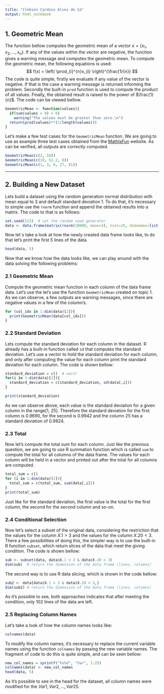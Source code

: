 ```yaml
---
title: "Clebson Cardoso Alves de Sá"
output: html_notebook
---
```


## 1. Geometric Mean

The function bellow computes the geometric mean of a vector $x = \{x_1, x_2, \dots, x_n\}$. If any of the values within the vector are negative, the function gives a warning message and computes the geometric mean. To compute the geometric mean, the following equations is used:
$$
f(x) = \left( \prod_{i}^{n}x_{i} \right)^{\frac{1}{n}}
$$
The code is quite simple, firstly we evaluate if any value of the vector is negative. If that is the case a warning message is returned informing the problem. Secondly the built-in `prod` function is used to compute the product of all values. Finally, the obtained result is raised to the power of $\frac{1}{n}$. The code can be viewed bellow.

```r
GeometricMean <- function(values){
  if(sum(values < 0) > 0)
    warning("The values must be greater than zero.\n")
  return(prod(values)**(1/length(values)))
}
```

Let's make a few test cases for the `GeometricMean` function. We are going to use as example three test cases obtained from the [MathIsFun](https://www.mathsisfun.com/numbers/geometric-mean.html) website. As can be verified, all outputs are correctly computed.
```r
GeometricMean(c(2, 18))
GeometricMean(c(10, 51.2, 8))
GeometricMean(c(1, 3, 9, 27, 81))
```

***

## 2. Building a New Dataset
Lets build a dataset using the random generation normal distribution with mean equal to 3 and default standard deviation 1. To do that, it's necessary to simple use the `rnorm` function and append the obtained results into a matrix. The code to that is as follows: 

```r
set.seed(123)  # set the random seed generator
data <- data.frame(matrix(rnorm(10000, mean=3), ncol=25, dimnames=list(NULL, paste("X", 1:25, sep="."))))
```

Now let`s take a look at how the newly created data frame looks like, to do that let's print the first 5 lines of the data.
```r
head(data, 5)
```

Now that we know how the data looks like, we can play around with the data solving the following problems:

### 2.1 Geometric Mean
Compute the geometric mean function in each column of the data frame data. Let's use the let's use the function `GeometricMean` created on topic 1. As we can observe, a few outputs are warning messages, since there are negative values in a few of the column's.

```r
for (col_idx in 1:dim(data)[2]){
  print(GeometricMean(data[col_idx]))
}
```



### 2.2 Standard Deviation
Lets compute the standard deviation for each column in the dataset. R already has a built-in function called `sd` that computes the standard deviation. Let's use a vector to hold the standard deviation for each column, and only after computing the value for each column print the standard deviation for each column. The code is shown bellow:

```r
standard_deviation = c()  # vectr
for(i in 1:dim(data)[2]){
  standard_deviation = c(standard_deviation, sd(data[,i]))
}

print(standard_deviation)
```

As we can observe above, each value is the standard deviation for a given column in the range[1, 25]. Therefore the standard deviation for the first column is 0.9690, for the second is 0.9942 and the column 25 has a standard deviation of 0.9824.



### 2.3 Total
Now let's compute the total sum for each column. Just like the previous question, we are going to use R summation function which is called `sum` to compute the total for all columns of the data frame. The values for each column will be held in a vector and printed out after the total for all columns are computed.

```r
total_sum = c()
for (i in 1:dim(data)[2]){
  total_sum = c(total_sum, sum(data[,i]))
}
print(total_sum)
```

Just like for the standard deviation, the first value is the total for the first column, the second for the second column and so-on.

### 2.4 Conditional Selection
Now let's select a subset of the original data, considering  the restriction that the values for the column $X.1 > 3$ and the values for the column $X.20 < 3$. There a few possibilities of doing this, the simpler way is to use the built-in R function `subset`, which return slices of the data that meet the giving condition. The code is shown bellow:

```r
sub <- subset(data, data$X.1 > 3 & data$X.20 < 3)
dim(sub)  # return the dimension of the data frame (lines, columns)
```

The second way is to use R data slicing, which is shown in the code bellow:

```r
sub2 <- data[data$X.1 > 3 & data$X.20 < 3,]
dim(sub2) # return the dimension of the data frame (lines, columns)
```

As it's possible to see, both approaches indicates that after meeting the condition, only 102 lines of the data are left.


### 2.5 Replacing Column Names
Let's take a look of how the column names looks like:
```r
colnames(data)
```

To modify the column names, it's necessary to replace the current variable names using the function `colnames` by passing the new variable names. The fragment of code to do this is quite simple, and can be seen bellow: 


```r
new_col_names = sprintf("%s%d", "Var", 1:25)
colnames(data) <- new_col_names
head(data, 5)
```

As it's possible to see in the head for the dataset, all column names were modified for the $Var1, Var2, \dots, Var25$.




